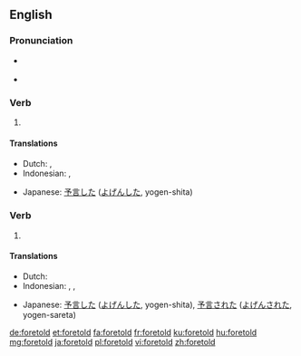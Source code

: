 ==English==

===Pronunciation===
* {{a|US}} {{IPA|/ˈfɔɹ.toʊld/|/foʊɹ.toʊld/|lang=en}}
* {{audio|en-us-foretold.ogg|Audio (US)|lang=en}}

===Verb===
{{head|en|verb form}}

# {{en-simple past of|foretell}}

====Translations====
{{trans-top|simple past of "to foretell"}}
* Dutch: {{t+|nl|voorspelde}}, {{t+|nl|voorspelden}}
* Indonesian: {{t+|id|ramal|alt=meramal}}, {{t+|id|ramal|alt=meramalkan}}
{{trans-mid}}
* Japanese: [[予言]]した ([[よげん]]した, yogen-shita)
{{trans-bottom}}

===Verb===
{{head|en|past participle}}

# {{past participle of|foretell|lang=en|nocat=1}}

====Translations====
{{trans-top|past participle of "foretell"}}
* Dutch: {{t+|nl|voorspeld}}
* Indonesian: {{t+|id|ramal|alt=meramal}}, {{t+|id|ramal|alt=meramalkan}}, {{t+|id|ramal|alt=diramalkan}}
{{trans-mid}}
* Japanese: [[予言]]した ([[よげん]]した, yogen-shita), [[予言]]された ([[よげん]]された, yogen-sareta)
{{trans-bottom}}

[[de:foretold]]
[[et:foretold]]
[[fa:foretold]]
[[fr:foretold]]
[[ku:foretold]]
[[hu:foretold]]
[[mg:foretold]]
[[ja:foretold]]
[[pl:foretold]]
[[vi:foretold]]
[[zh:foretold]]